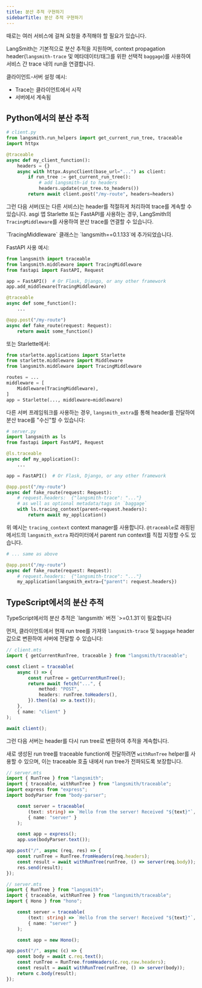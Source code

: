 ```yaml
---
title: 분산 추적 구현하기
sidebarTitle: 분산 추적 구현하기
---
```


때로는 여러 서비스에 걸쳐 요청을 추적해야 할 필요가 있습니다.

LangSmith는 기본적으로 분산 추적을 지원하며, context propagation header(`langsmith-trace` 및 메타데이터/태그를 위한 선택적 `baggage`)를 사용하여 서비스 간 trace 내의 run을 연결합니다.

클라이언트-서버 설정 예시:

* Trace는 클라이언트에서 시작
* 서버에서 계속됨

## Python에서의 분산 추적

```python
# client.py
from langsmith.run_helpers import get_current_run_tree, traceable
import httpx

@traceable
async def my_client_function():
    headers = {}
    async with httpx.AsyncClient(base_url="...") as client:
        if run_tree := get_current_run_tree():
            # add langsmith-id to headers
            headers.update(run_tree.to_headers())
        return await client.post("/my-route", headers=headers)
```

그런 다음 서버(또는 다른 서비스)는 header를 적절하게 처리하여 trace를 계속할 수 있습니다. asgi 앱 Starlette 또는 FastAPI를 사용하는 경우, LangSmith의 `TracingMiddleware`를 사용하여 분산 trace를 연결할 수 있습니다.

<Info>
`TracingMiddleware` 클래스는 `langsmith==0.1.133`에 추가되었습니다.
</Info>

FastAPI 사용 예시:

```python
from langsmith import traceable
from langsmith.middleware import TracingMiddleware
from fastapi import FastAPI, Request

app = FastAPI()  # Or Flask, Django, or any other framework
app.add_middleware(TracingMiddleware)

@traceable
async def some_function():
    ...

@app.post("/my-route")
async def fake_route(request: Request):
    return await some_function()
```

또는 Starlette에서:

```python
from starlette.applications import Starlette
from starlette.middleware import Middleware
from langsmith.middleware import TracingMiddleware

routes = ...
middleware = [
    Middleware(TracingMiddleware),
]
app = Starlette(..., middleware=middleware)
```

다른 서버 프레임워크를 사용하는 경우, `langsmith_extra`를 통해 header를 전달하여 분산 trace를 "수신"할 수 있습니다:

```python
# server.py
import langsmith as ls
from fastapi import FastAPI, Request

@ls.traceable
async def my_application():
    ...

app = FastAPI()  # Or Flask, Django, or any other framework

@app.post("/my-route")
async def fake_route(request: Request):
    # request.headers:  {"langsmith-trace": "..."}
    # as well as optional metadata/tags in `baggage`
    with ls.tracing_context(parent=request.headers):
        return await my_application()
```

위 예시는 `tracing_context` context manager를 사용합니다. `@traceable`로 래핑된 메서드의 `langsmith_extra` 파라미터에서 parent run context를 직접 지정할 수도 있습니다.

```python
# ... same as above

@app.post("/my-route")
async def fake_route(request: Request):
    # request.headers:  {"langsmith-trace": "..."}
    my_application(langsmith_extra={"parent": request.headers})
```

## TypeScript에서의 분산 추적

<Note>
TypeScript에서의 분산 추적은 `langsmith` 버전 `>=0.1.31`이 필요합니다
</Note>

먼저, 클라이언트에서 현재 run tree를 가져와 `langsmith-trace` 및 `baggage` header 값으로 변환하여 서버에 전달할 수 있습니다:

```typescript
// client.mts
import { getCurrentRunTree, traceable } from "langsmith/traceable";

const client = traceable(
    async () => {
        const runTree = getCurrentRunTree();
        return await fetch("...", {
            method: "POST",
            headers: runTree.toHeaders(),
        }).then((a) => a.text());
    },
    { name: "client" }
);

await client();
```

그런 다음 서버는 header를 다시 run tree로 변환하여 추적을 계속합니다.

새로 생성된 run tree를 traceable function에 전달하려면 `withRunTree` helper를 사용할 수 있으며, 이는 traceable 호출 내에서 run tree가 전파되도록 보장합니다.

<CodeGroup>

```typescript Express.JS
// server.mts
import { RunTree } from "langsmith";
import { traceable, withRunTree } from "langsmith/traceable";
import express from "express";
import bodyParser from "body-parser";

    const server = traceable(
        (text: string) => `Hello from the server! Received "${text}"`,
        { name: "server" }
    );

    const app = express();
    app.use(bodyParser.text());

app.post("/", async (req, res) => {
    const runTree = RunTree.fromHeaders(req.headers);
    const result = await withRunTree(runTree, () => server(req.body));
    res.send(result);
});
```

```typescript Hono
// server.mts
import { RunTree } from "langsmith";
import { traceable, withRunTree } from "langsmith/traceable";
import { Hono } from "hono";

    const server = traceable(
        (text: string) => `Hello from the server! Received "${text}"`,
        { name: "server" }
    );

    const app = new Hono();

app.post("/", async (c) => {
    const body = await c.req.text();
    const runTree = RunTree.fromHeaders(c.req.raw.headers);
    const result = await withRunTree(runTree, () => server(body));
    return c.body(result);
});
```

</CodeGroup>